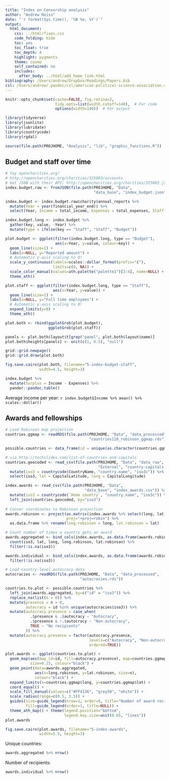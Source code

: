 ```yaml
---
title: "Index on Censorship analysis"
author: "Andrew Heiss"
date: "`r format(Sys.time(), '%B %e, %Y')`"
output: 
  html_document: 
    css: ../html/fixes.css
    code_folding: hide
    toc: yes
    toc_float: true
    toc_depth: 4
    highlight: pygments
    theme: cosmo
    self_contained: no
    includes:
      after_body: ../html/add_home_link.html
bibliography: /Users/andrew/Dropbox/Readings/Papers.bib
csl: /Users/andrew/.pandoc/csl/american-political-science-association.csl
---
```


```r
knitr::opts_chunk$set(cache=FALSE, fig.retina=2,
                      tidy.opts=list(width.cutoff=140),  # For code
                      options(width=140))  # For output

library(tidyverse)
library(jsonlite)
library(lubridate)
library(countrycode)
library(rgdal)

source(file.path(PROJHOME, "Analysis", "lib", "graphic_functions.R"))
```

## Budget and staff over time

```r
# Yay opencharities.org!
# http://opencharities.org/charities/325003/accounts
# Get JSON with their API: http://opencharities.org/charities/325003.json
index.budget.raw <- fromJSON(file.path(PROJHOME, "Data", 
                                       "data_base", "index_budget.json"))

index.budget <- index.budget.raw$charity$annual_reports %>%
  mutate(Year = year(financial_year_end)) %>%
  select(Year, Income = total_income, Expenses = total_expenses, Staff = employees)

index.budget.long <- index.budget %>%
  gather(key, value, -Year) %>%
  mutate(type = ifelse(key == "Staff", "Staff", "Budget"))

plot.budget <- ggplot(filter(index.budget.long, type == "Budget"),
                      aes(x=Year, y=value, colour=key)) +
  geom_line(size=1) +
  labs(x=NULL, y="Reported amount") +
  # Automatic y-axis scaling to 0!
  scale_y_continuous(labels=scales::dollar_format(prefix="£"),
                     limits=c(0, NA)) +
  scale_color_manual(values=ath.palette("palette1")[3:4], name=NULL) +
  theme_ath()

plot.staff <- ggplot(filter(index.budget.long, type == "Staff"),
                     aes(x=Year, y=value)) +
  geom_line(size=1) +
  labs(x=NULL, y="Full time employees") +
  # Automatic y-axis scaling to 0!
  expand_limits(y=0) +
  theme_ath()

plot.both <- rbind(ggplotGrob(plot.budget),
                   ggplotGrob(plot.staff))

panels <- plot.both$layout$t[grep("panel", plot.both$layout$name)]
plot.both$heights[panels] <- unit(c(1, 0.5), "null")

grid::grid.newpage()
grid::grid.draw(plot.both)

fig.save.cairo(plot.both, filename="5-index-budget-staff", 
               width=4.5, height=3)
```

```r
index.budget %>%
  mutate(Surplus = Income - Expenses) %>%
  pander::pandoc.table()
```

Average income per year: `r index.budget$Income %>% mean() %>% scales::dollar()`

## Awards and fellowships

```r
# Load Robinson map projection
countries.ggmap <- readRDS(file.path(PROJHOME, "Data", "data_processed",
                                     "countries110_robinson_ggmap.rds"))

possible.countries <- data_frame(id = unique(as.character(countries.ggmap$id)))

# via http://techslides.com/list-of-countries-and-capitals
countries.geocoded <- read_csv(file.path(PROJHOME, "Data", "data_raw",
                                         "External", "country-capitals.csv")) %>%
  mutate(iso3 = countrycode(CountryName, "country.name", "iso3c")) %>%
  select(iso3, lat = CapitalLatitude, long = CapitalLongitude)

index.awards <- read_csv(file.path(PROJHOME, "Data", 
                                   "data_base", "index_awards.csv")) %>%
  mutate(iso3 = countrycode(`Home country`, "country.name", "iso3c")) %>%
  left_join(countries.geocoded, by="iso3")
  
# Conver coordinates to Robinson projection
awards.robinson <- project(as.matrix(index.awards %>% select(long, lat)), 
                           proj="+proj=robin") %>%
  as.data.frame %>% rename(long.robinson = long, lat.robinson = lat)

# Count number of times a country gets an award
awards.aggregated <- bind_cols(index.awards, as.data.frame(awards.robinson)) %>%
  count(iso3, lat, long, long.robinson, lat.robinson) %>%
  filter(!is.na(iso3))

awards.individual <- bind_cols(index.awards, as.data.frame(awards.robinson)) %>%
  filter(!is.na(iso3))

# Load country-level autocracy data
autocracies <- readRDS(file.path(PROJHOME, "Data", "data_processed",
                                 "autocracies.rds"))

countries.to.plot <- possible.countries %>%
  left_join(awards.aggregated, by=c("id" = "iso3")) %>%
  replace_na(list(n = 0)) %>%
  mutate(presence = n > 0,
         autocracy = id %in% unique(autocracies$iso3)) %>%
  mutate(autocracy.presence = case_when(
           .$presence & .$autocracy ~ "Autocracy",
           .$presence & !.$autocracy ~ "Non-autocracy",
           TRUE ~ "No recipients"
         )) %>%
  mutate(autocracy.presence = factor(autocracy.presence, 
                                     levels=c("Autocracy", "Non-autocracy", "No recipients"),
                                     ordered=TRUE))

plot.awards <- ggplot(countries.to.plot) +
  geom_map(aes(map_id=id, fill=autocracy.presence), map=countries.ggmap, 
           size=0.15, colour="black") + 
  geom_point(data=awards.aggregated, 
             aes(x=long.robinson, y=lat.robinson, size=n), 
             colour="black") + 
  expand_limits(x=countries.ggmap$long, y=countries.ggmap$lat) +
  coord_equal() +
  scale_fill_manual(values=c("#FF4136", "grey50", "white")) +
  scale_radius(range=c(0.5, 3.5)) +
  guides(size=guide_legend(nrow=1, order=0, title="Number of award recipients:"),
         fill=guide_legend(order=1, title=NULL)) +
  theme_ath_map() + theme(legend.position="bottom",
                          legend.key.size=unit(0.65, "lines"))
plot.awards

fig.save.cairo(plot.awards, filename="5-index-awards", 
               width=5.5, height=3)
```

Unique countries:

```r
awards.aggregated %>% nrow()
```

Number of recipients:

```r
awards.individual %>% nrow()
```
